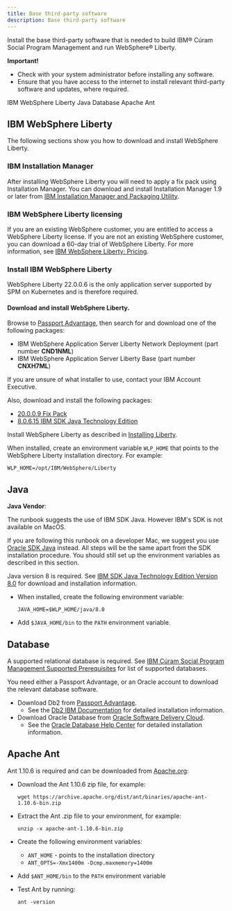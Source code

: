 ```yaml
---
title: Base third-party software
description: Base third-party software
---
```


Install the base third-party software that is needed to build IBM® Cúram Social Program Management and run WebSphere® Liberty.

<InlineNotification kind="warning">

**Important!**

* Check with your system administrator before installing any software.
* Ensure that you have access to the internet to install relevant third-party software and updates, where required.

</InlineNotification>

<AnchorLinks small>
  <AnchorLink>IBM WebSphere Liberty</AnchorLink>
  <AnchorLink>Java</AnchorLink>
  <AnchorLink>Database</AnchorLink>
  <AnchorLink>Apache Ant</AnchorLink>
</AnchorLinks>

## IBM WebSphere Liberty

The following sections show you how to download and install WebSphere Liberty.

### IBM Installation Manager

After installing WebSphere Liberty you will need to apply a fix pack using Installation Manager. You can download and install Installation Manager
1.9 or later from [IBM Installation Manager and Packaging Utility](https://www.ibm.com/support/pages/installation-manager-and-packaging-utility-download-documents).

### IBM WebSphere Liberty licensing

If you are an existing WebSphere customer, you are entitled to access a WebSphere Liberty license.
If you are not an existing WebSphere customer, you can download a 60-day trial of WebSphere Liberty. For more information, see [IBM WebSphere Liberty: Pricing](https://www.ibm.com/cloud/websphere-liberty/pricing).

### Install IBM WebSphere Liberty

WebSphere Liberty 22.0.0.6 is the only application server supported by SPM on Kubernetes and is therefore required.

#### Download and install WebSphere Liberty.

Browse to [Passport Advantage](https://www.ibm.com/software/passportadvantage/index.html), then search for and download one of the following packages:

* IBM WebSphere Application Server Liberty Network Deployment (part number **CND1NML**)
* IBM WebSphere Application Server Liberty Base (part number **CNXH7ML**)

If you are unsure of what installer to use, contact your IBM Account Executive.

Also, download and install the following packages:

* [20.0.0.9 Fix Pack](https://www.ibm.com/support/pages/node/6324189)
* [8.0.6.15 IBM SDK Java Technology Edition](https://www.ibm.com/support/pages/node/587245#80615)

Install WebSphere Liberty as described in [Installing Liberty](https://www.ibm.com/docs/en/was-liberty/base?topic=SSEQTP_liberty/com.ibm.websphere.wlp.nd.multiplatform.doc/ae/twlp_inst_top.html).

When installed, create an environment variable `WLP_HOME` that points to the WebSphere Liberty installation directory. For example:

```shell
WLP_HOME=/opt/IBM/WebSphere/Liberty
```

## Java

<InlineNotification kind="info">

**Java Vendor**:

The runbook suggests the use of IBM SDK Java. However IBM's SDK is not available on MacOS.

If you are following this runbook on a developer Mac, we suggest you use [Oracle SDK  Java](https://www.oracle.com/java/technologies/javase/javase-jdk8-downloads.html)
instead. All steps will be the same apart from the SDK installation procedure.
You should still set up the environment variables as described in this section.

</InlineNotification>

Java version 8 is required. See
[IBM SDK Java Technology Edition Version 8.0](https://www.ibm.com/support/pages/ibm-sdk-java-technology-edition-version-80-websphere-application-server-using-installation-manager)
for download and installation information.

* When installed, create the following environment variable:

  ```
  JAVA_HOME=$WLP_HOME/java/8.0
  ```

* Add `$JAVA_HOME/bin` to the `PATH` environment variable.

## Database

A supported relational database is required. See [IBM Cúram Social Program Management Supported Prerequisites](https://www.ibm.com/support/pages/ibm-c%C3%BAram-social-program-management-supported-prerequisites) for list of supported databases.

You need either a Passport Advantage, or an Oracle account to download the relevant database software.

* Download Db2 from [Passport Advantage](https://www.ibm.com/software/passportadvantage/index.html).
  * See the [Db2 IBM Documentation](https://www.ibm.com/docs/en/db2/11.1?topic=fundamentals-installing) for detailed installation information.
* Download Oracle Database from [Oracle Software Delivery Cloud](https://edelivery.oracle.com/osdc/faces/SoftwareDelivery).
  * See the [Oracle Database Help Center](https://docs.oracle.com/en/database/oracle/oracle-database/12.2/index.html) for detailed installation information.

## Apache Ant

Ant 1.10.6 is required and can be downloaded from [Apache.org](https://archive.apache.org/dist/ant/binaries/):

* Download the Ant 1.10.6 zip file, for example:

  ```shell
  wget https://archive.apache.org/dist/ant/binaries/apache-ant-1.10.6-bin.zip
  ```

* Extract the Ant .zip file to your environment, for example:

  ```
  unzip -x apache-ant-1.10.6-bin.zip
  ```

* Create the following environment variables:
  * `ANT_HOME` - points to the installation directory
  * `ANT_OPTS=-Xmx1400m -Dcmp.maxmemory=1400m`
* Add `$ANT_HOME/bin` to the `PATH` environment variable

* Test Ant by running:

  ```
  ant -version
  ```
